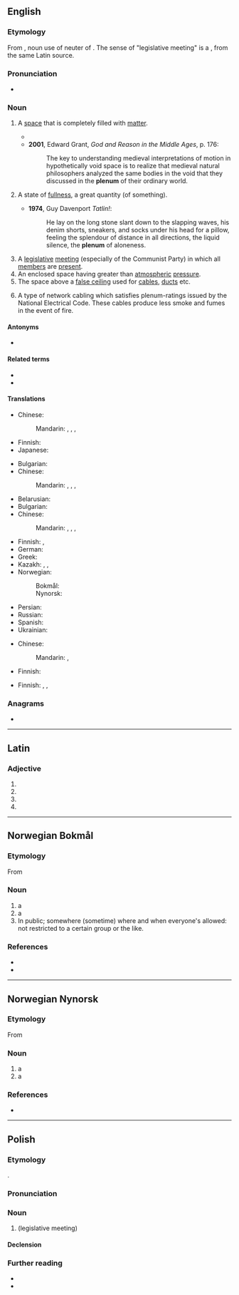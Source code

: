 {{also|plénum}}
==English==

===Etymology===
From {{der|en|la|plēnum}}, noun use of neuter of {{m|la|plēnus||full}}. The sense of "legislative meeting" is  a {{sl|en|ru|пле́нум||plenary session|nocap=1}}, from the same Latin source.

===Pronunciation===
* {{IPA|en|/ˈpliːnəm/}}

===Noun===
{{en-noun|s|plena}}

# {{lb|en|physics}} A [[space]] that is completely filled with [[matter]].
#* {{quote-book|en|year=1946|author=Bertrand Russell|title=A History of Western Philosophy|passage=The idea was that a thing could only move into an empty place, and that, in a '''plenum''', there are no empty places.}}
#* '''2001''', Edward Grant, ''God and Reason in the Middle Ages'', p. 176:
#*: The key to understanding medieval interpretations of motion in hypothetically void space is to realize that medieval natural philosophers analyzed the same bodies in the void that they discussed in the '''plenum''' of their ordinary world.
# {{lb|en|figuratively}} A state of [[fullness]], a great quantity (of something).
#* '''1974''', Guy Davenport ''Tatlin!'':
#*: He lay on the long stone slant down to the slapping waves, his denim shorts, sneakers, and socks under his head for a pillow, feeling the splendour of distance in all directions, the liquid silence, the '''plenum''' of aloneness.
# A [[legislative]] [[meeting]] (especially of the Communist Party) in which all [[member]]s are [[present]].
# An enclosed space having greater than [[atmospheric]] [[pressure]].
# The space above a [[false ceiling]] used for [[cable]]s, [[duct]]s etc.
# {{lb|en|computing}} A type of network cabling which satisfies plenum-ratings issued by the National Electrical Code. These cables produce less smoke and fumes in the event of fire.

====Antonyms====
* {{l|en|vacuum}}

====Related terms====
* {{l|en|plenary}}
* {{l|en|in pleno}}

====Translations====
{{trans-top|a space that is completely filled with matter}}
* Chinese:
*: Mandarin: {{t+|cmn|充滿}}, {{t+|cmn|充满|tr=chōngmǎn}}, {{t+|cmn|充實}}, {{t+|cmn|充实|tr=chōngshí}}
{{trans-mid}}
* Finnish: {{t|fi|[[täysi]] [[tila]]}}
* Japanese: {{t+|ja|充実|tr=じゅうじつ, jūjitsu}}
{{trans-bottom}}

{{trans-top|a state of fullness, a great quantity (of something)}}
* Bulgarian: {{t+|bg|пълнота|f}}
* Chinese:
*: Mandarin: {{t+|cmn|充滿}}, {{t+|cmn|充满|tr=chōngmǎn}}, {{t+|cmn|充實}}, {{t+|cmn|充实|tr=chōngshí}}
{{trans-mid}}
{{trans-bottom}}

{{trans-top|a legislative meeting (especially of the Communist Party) in which all members are present}}
* Belarusian: {{t|be|пле́нум|m}}
* Bulgarian: {{t|bg|пленум|m}}
* Chinese:
*: Mandarin: {{t+|cmn|全體會議}}, {{t+|cmn|全体会议|tr=quántǐ huìyì}}, {{t+|cmn|全會}}, {{t+|cmn|全会|tr=quánhuì}}
* Finnish: {{t+|fi|täysistunto}}, {{t+|fi|yleiskokous}}
* German: {{t+|de|Plenum|n}}
* Greek: {{t+|el|ολομέλεια|f}}
* Kazakh: {{t|kk|алқалық мәжіліс}}, {{t|kk|алқалық жиналыс}}, {{t|kk|пленум}}
* Norwegian:
*: Bokmål: {{t|nb|plenum|n}}
*: Nynorsk: {{t|nn|plenum|n}}
{{trans-mid}}
* Persian: {{t+|fa|پلنوم|tr=plenom|sc=fa-Arab}}
* Russian: {{t+|ru|пле́нум|m}}
* Spanish: {{t+|es|pleno|m}}
* Ukrainian: {{t|uk|пле́нум|m}}
{{trans-bottom}}

{{trans-top|enclosed space having greater than atmospheric pressure}}
* Chinese:
*: Mandarin: {{t+|cmn|高壓}}, {{t+|cmn|高压|tr=gāoyā}}
{{trans-mid}}
* Finnish: {{t|fi|ylipainetila}}
{{trans-bottom}}

{{trans-top|space above a false ceiling used for cables, ducts etc.}}
* Finnish: {{t|fi|[[alakatto|alakaton]] [[ontelo]]}}, {{t|fi|[[alakatto|alakaton]] [[yläpuolinen]] [[tila]]}}, {{t|fi|[[alakatto|alakaton]] [[päällä]] [[oleva]] [[tila]]}}
{{trans-mid}}
{{trans-bottom}}

{{trans-top|type of network cabling which satisfies plenum-ratings issued by the National Electrical Code}}
{{trans-mid}}
{{trans-bottom}}

===Anagrams===
* {{anagrams|en|a=elmnpu|lumpen}}

----

==Latin==

===Adjective===
{{la-adj-form|plēnum}}

# {{inflection of|la|plēnus||nom|n|s}}
# {{inflection of|la|plēnus||acc|m|s}}
# {{inflection of|la|plēnus||acc|n|s}}
# {{inflection of|la|plēnus||voc|n|s}}

----

==Norwegian Bokmål==
{{wp|lang=no}}

===Etymology===
From {{der|nb|la|plenum}}

===Noun===
{{nb-noun-irreg|n|plenumet|plena|plenaene}}

# a {{l|en|plenum}} {{q|meeting}}
# a {{l|en|plenary session}}
# In public; somewhere (sometime) where and when everyone's allowed: not restricted to a certain group or the like.
#: {{ux|nb|Thomas Giertsen var på apoteket og kassapersonen annonserte at han hadde en soppinfeksjon høyt i '''plenum''' så alle hørte det.|Thomas Giertsen was in the apothecary and the pharmacist announced loudly his fungal infection to those present in the shop.}}

===References===
* {{R:Dokpro|lang=nb}}
* {{R:NAOB}}

----

==Norwegian Nynorsk==

===Etymology===
From {{der|nn|la|plenum}}

===Noun===
{{nn-noun-n1}}

# a {{l|en|plenum}} {{q|meeting}}
# a {{l|en|plenary session}}

===References===
* {{R:Dokpro|lang=nn}}

----

==Polish==

===Etymology===
{{bor+|pl|la|plenum}}.

===Pronunciation===
{{pl-p}}

===Noun===
{{pl-noun|n}}

# {{l|en|plenum}} (legislative meeting)

====Declension====
{{pl-decl-noun-n}}

===Further reading===
* {{R:pl:WSJP}}
* {{R:pl:PWN}}